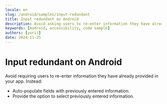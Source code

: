 ```yaml
---
locale: en
slug: /android/samples/input-redundant
title: Input redundant on Android
description: Avoid asking users to re-enter information they have already provided in the same session.
keywords: [Android, accessibility, code sample]
authors: [yurii]
date: 2024-11-25
---
```


# Input redundant on Android

Avoid requiring users to re-enter information they have already provided in your app. Instead:

- Auto-populate fields with previously entered information.
- Provide the option to select previously entered information.

<CodeSample id="input-redundant" framework="android" locale="en"/>
